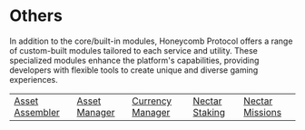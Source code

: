 # Others

In addition to the core/built-in modules, Honeycomb Protocol offers a range of custom-built modules tailored to each service and utility. These specialized modules enhance the platform's capabilities, providing developers with flexible tools to create unique and diverse gaming experiences.

<table data-card-size="large" data-view="cards">
  <tbody>
    <tr>
      <td>
        <a href="#">Asset Assembler</a>
      </td>
      <td>
        <a href="#">Asset Manager</a>
      </td>
      <td>
        <a href="#">Currency Manager</a>
      </td>
      <td>
        <a href="#">Nectar Staking</a>
      </td>
      <td>
        <a href="#">Nectar Missions</a>
      </td>
    </tr>
  </tbody>
</table>
